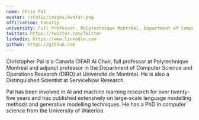 ```yaml
---
name: Chris Pal
avatar: /static/images/avatar.png
affiliation: Faculty
university: Full Professor, Polytechnique Montréal, Department of Computer Engineering and Software Engineering
twitter: https://twitter.com/Twitter
linkedin: https://www.linkedin.com
github: https://github.com
---
```


Christopher Pal is a Canada CIFAR AI Chair, full professor at Polytechnique Montréal and adjunct professor in the Department of Computer Science and Operations Research (DIRO) at Université de Montréal. He is also a Distinguished Scientist at ServiceNow Research.

Pal has been involved in AI and machine learning research for over twenty-five years and has published extensively on large-scale language modelling methods and generative modelling techniques. He has a PhD in computer science from the University of Waterloo.